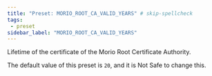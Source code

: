 ```yaml
---
title: "Preset: MORIO_ROOT_CA_VALID_YEARS" # skip-spellcheck
tags:
 - preset
sidebar_label: "MORIO_ROOT_CA_VALID_YEARS"
---
```


Lifetime of the certificate of the Morio Root Certificate Authority.

<Note>

The default value of this preset is `20`, and it is <Label style="danger">Not Safe</Label> to change this.

</Note>
